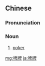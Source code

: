 ==Chinese==
{{zh-forms}}

===Pronunciation===
{{zh-pron
|c=pe1 paai4-2
|cat=n
}}

===Noun===
{{zh-noun}}

# {{lb|zh|Cantonese}} [[poker]]

[[mg:啤牌]]
[[ja:啤牌]]